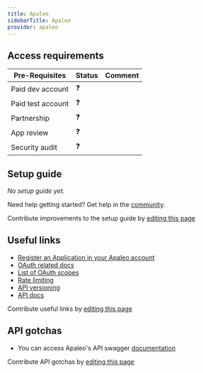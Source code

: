 ```yaml
---
title: Apaleo
sidebarTitle: Apaleo
provider: apaleo
---
```




<Overview />
<PreBuiltTooling provider={providers[pageMetadata.provider]} />
<PreBuiltUseCases />

## Access requirements
| Pre-Requisites | Status | Comment|
| - | - | - |
| Paid dev account | ❓ |  |
| Paid test account | ❓ |  |
| Partnership | ❓ | |
| App review | ❓ |  |
| Security audit | ❓ | |


## Setup guide

_No setup guide yet._

<Tip>Need help getting started? Get help in the [community](https://nango.dev/slack).</Tip>

<Note>Contribute improvements to the setup guide by [editing this page](https://github.com/nangohq/nango/tree/master/docs-v2/integrations/all/apaleo.mdx)</Note>


## Useful links

-   [Register an Application in your Apaleo account](https://app.apaleo.com/apps/platform-apps/create)
-   [OAuth related docs](https://apaleo.dev/guides/oauth-connection/auth-code-grant.html)
-   [List of OAuth scopes](https://apaleo.dev/guides/api/scopes.html)
-   [Rate limiting](https://apaleo.dev/guides/api/rate-limiting.html)
-   [API versioning](https://apaleo.dev/guides/api/versioning.html)
-   [API docs](https://apaleo.dev/guides/api/overview.html)

<Note>Contribute useful links by [editing this page](https://github.com/nangohq/nango/tree/master/docs-v2/integrations/all/apaleo.mdx)</Note>

## API gotchas

-   You can access Apaleo's API swagger [documentation](https://api.apaleo.com/swagger/)

<Note>Contribute API gotchas by [editing this page](https://github.com/nangohq/nango/tree/master/docs-v2/integrations/all/apaleo.mdx)</Note>
